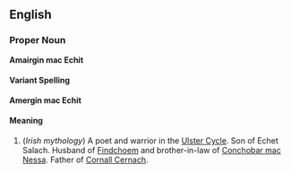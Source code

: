 ==English==

===Proper Noun===
{{Wikipedia}}
'''Amairgin mac Echit'''

====Variant Spelling====
'''Amergin mac Echit'''

====Meaning====

#(''Irish mythology'') A poet and warrior in the [[Ulster Cycle]].  Son of Echet Salach. Husband of [[Findchoem]] and brother-in-law of [[Conchobar mac Nessa]].  Father of [[Cornall Cernach]].
